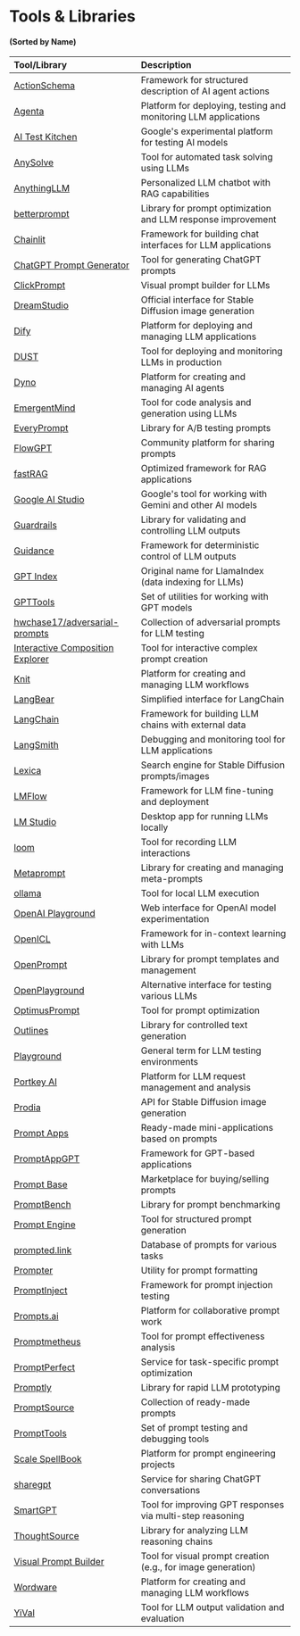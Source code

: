 # Tools & Libraries

#### (Sorted by Name)

| Tool/Library | Description |
| :----------- | :---------- |
| [ActionSchema](https://actionschema.com) | Framework for structured description of AI agent actions |
| [Agenta](https://github.com/Agenta-AI/agenta) | Platform for deploying, testing and monitoring LLM applications |
| [AI Test Kitchen](https://aitestkitchen.withgoogle.com) | Google's experimental platform for testing AI models |
| [AnySolve](https://www.anysolve.ai) | Tool for automated task solving using LLMs |
| [AnythingLLM](https://github.com/Mintplex-Labs/anything-llm) | Personalized LLM chatbot with RAG capabilities |
| [betterprompt](https://github.com/stjordanis/betterprompt) | Library for prompt optimization and LLM response improvement |
| [Chainlit](https://github.com/chainlit/chainlit) | Framework for building chat interfaces for LLM applications |
| [ChatGPT Prompt Generator](https://huggingface.co/spaces/merve/ChatGPT-prompt-generator) | Tool for generating ChatGPT prompts |
| [ClickPrompt](https://github.com/prompt-engineering/click-prompt) | Visual prompt builder for LLMs |
| [DreamStudio](https://beta.dreamstudio.ai) | Official interface for Stable Diffusion image generation |
| [Dify](https://dify.ai/) | Platform for deploying and managing LLM applications |
| [DUST](https://dust.tt) | Tool for deploying and monitoring LLMs in production |
| [Dyno](https://trydyno.com) | Platform for creating and managing AI agents |
| [EmergentMind](https://www.emergentmind.com) | Tool for code analysis and generation using LLMs |
| [EveryPrompt](https://www.everyprompt.com) | Library for A/B testing prompts |
| [FlowGPT](https://flowgpt.com) | Community platform for sharing prompts |
| [fastRAG](https://github.com/IntelLabs/fastRAG) | Optimized framework for RAG applications |
| [Google AI Studio](https://ai.google.dev/) | Google's tool for working with Gemini and other AI models |
| [Guardrails](https://github.com/ShreyaR/guardrails) | Library for validating and controlling LLM outputs |
| [Guidance](https://github.com/microsoft/guidance) | Framework for deterministic control of LLM outputs |
| [GPT Index](https://github.com/jerryjliu/gpt_index) | Original name for LlamaIndex (data indexing for LLMs) |
| [GPTTools](https://gpttools.com/comparisontool) | Set of utilities for working with GPT models |
| [hwchase17/adversarial-prompts](https://github.com/hwchase17/adversarial-prompts) | Collection of adversarial prompts for LLM testing |
| [Interactive Composition Explorer](https://github.com/oughtinc/ice) | Tool for interactive complex prompt creation |
| [Knit](https://promptknit.com) | Platform for creating and managing LLM workflows |
| [LangBear](https://langbear.runbear.io) | Simplified interface for LangChain |
| [LangChain](https://github.com/hwchase17/langchain) | Framework for building LLM chains with external data |
| [LangSmith](https://docs.smith.langchain.com) | Debugging and monitoring tool for LLM applications |
| [Lexica](https://lexica.art) | Search engine for Stable Diffusion prompts/images |
| [LMFlow](https://github.com/OptimalScale/LMFlow) | Framework for LLM fine-tuning and deployment |
| [LM Studio](https://lmstudio.ai/) | Desktop app for running LLMs locally |
| [loom](https://github.com/socketteer/loom) | Tool for recording LLM interactions |
| [Metaprompt](https://metaprompt.vercel.app/?task=gpt) | Library for creating and managing meta-prompts |
| [ollama](https://github.com/jmorganca/ollama) | Tool for local LLM execution |
| [OpenAI Playground](https://beta.openai.com/playground) | Web interface for OpenAI model experimentation |
| [OpenICL](https://github.com/Shark-NLP/OpenICL) | Framework for in-context learning with LLMs |
| [OpenPrompt](https://github.com/thunlp/OpenPrompt) | Library for prompt templates and management |
| [OpenPlayground](https://nat.dev/) | Alternative interface for testing various LLMs |
| [OptimusPrompt](https://www.optimusprompt.ai) | Tool for prompt optimization |
| [Outlines](https://github.com/normal-computing/outlines) | Library for controlled text generation |
| [Playground](https://playgroundai.com) | General term for LLM testing environments |
| [Portkey AI](https://portkey.ai/) | Platform for LLM request management and analysis |
| [Prodia](https://app.prodia.com/#/) | API for Stable Diffusion image generation |
| [Prompt Apps](https://chatgpt-prompt-apps.com/) | Ready-made mini-applications based on prompts |
| [PromptAppGPT](https://github.com/mleoking/PromptAppGPT) | Framework for GPT-based applications |
| [Prompt Base](https://promptbase.com) | Marketplace for buying/selling prompts |
| [PromptBench](https://github.com/microsoft/promptbench) | Library for prompt benchmarking |
| [Prompt Engine](https://github.com/microsoft/prompt-engine) | Tool for structured prompt generation |
| [prompted.link](https://prompted.link) | Database of prompts for various tasks |
| [Prompter](https://prompter.engineer) | Utility for prompt formatting |
| [PromptInject](https://github.com/agencyenterprise/PromptInject) | Framework for prompt injection testing |
| [Prompts.ai](https://github.com/sevazhidkov/prompts-ai) | Platform for collaborative prompt work |
| [Promptmetheus](https://promptmetheus.com) | Tool for prompt effectiveness analysis |
| [PromptPerfect](https://promptperfect.jina.ai/) | Service for task-specific prompt optimization |
| [Promptly](https://trypromptly.com/) | Library for rapid LLM prototyping |
| [PromptSource](https://github.com/bigscience-workshop/promptsource) | Collection of ready-made prompts |
| [PromptTools](https://github.com/hegelai/prompttools) | Set of prompt testing and debugging tools |
| [Scale SpellBook](https://scale.com/spellbook) | Platform for prompt engineering projects |
| [sharegpt](https://sharegpt.com) | Service for sharing ChatGPT conversations |
| [SmartGPT](https://getsmartgpt.com) | Tool for improving GPT responses via multi-step reasoning |
| [ThoughtSource](https://github.com/OpenBioLink/ThoughtSource) | Library for analyzing LLM reasoning chains |
| [Visual Prompt Builder](https://tools.saxifrage.xyz/prompt) | Tool for visual prompt creation (e.g., for image generation) |
| [Wordware](https://www.wordware.ai) | Platform for creating and managing LLM workflows |
| [YiVal](https://github.com/YiVal/YiVal) | Tool for LLM output validation and evaluation |
